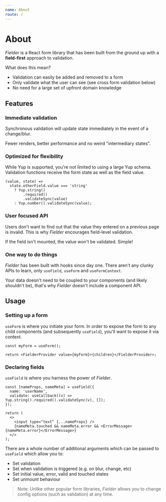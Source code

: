 ```yaml
---
name: About
route: /
---
```


# About

_Fielder_ is a React form library that has been built from the ground up with a **field-first** approach to validation.

What does this mean?

- Validation can easily be added and removed to a form
- Only validate what the user can see (see cross form validation below)
- No need for a large set of upfront domain knowledge

## Features

### Immediate validation

Synchronous validation will update state immediately in the event of a change/blur.

Fewer renders, better performance and no weird "intermediary states".

### Optimized for flexibility

While Yup is supported, you're not limited to using a large Yup schema. Validation functions receive the form state as well as the field value.

```tsx
(value, state) =>
  state.otherField.value === 'string'
    ? Yup.string()
        .required()
        .validateSync(value)
    : Yup.number().validateSync(value);
```

### User focused API

Users don't want to find out that the value they entered on a previous page is invalid. This is why _Fielder_ encourages field-level validation.

If the field isn't mounted, the value won't be validated. Simple!

### One way to do things

_Fielder_ has been built with hooks since day one. There aren't any clunky APIs to learn, only `useField`, `useForm` and `useFormContext`.

Your data doesn't need to be coupled to your components (and likely shouldn't be), that's why _Fielder_ doesn't include a component API.

## Usage

### Setting up a form

`useForm` is where you initiate your form. In order to expose the form to any child components (and subsequently `useField`), you'll want to expose it via context.

```tsx
const myForm = useForm();

return <FielderProvider value={myForm}>{children}</FielderProvider>;
```

### Declaring fields

`useField` is where you harness the power of _Fielder_.

```tsx
const [nameProps, nameMeta] = useField({
  name: 'userName',
  validate: useCallback((v) => Yup.string().required().validateSync(v), []);
});

return (
  <>
    <input type="text" {...nameProps} />
    {nameMeta.touched && nameMeta.error && <ErrorMessage>{nameMeta.error}</ErrorMessage>}
  </>
);
```

There are a whole number of additional arguments which can be passed to `useField` which allow you to:

- Set validation
- Set when validation is triggered (e.g. on blur, change, etc)
- Set initial value, error, valid and touched states
- Set unmount behaviour

> Note: Unlike other popular form libraries, _Fielder_ allows you to change config options (such as validation) at any time.
